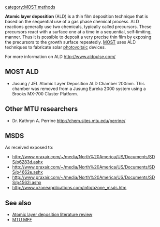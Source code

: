 {{MOST}}
[[category:MOST methods]]

'''Atomic layer deposition''' (ALD) is a thin film deposition technique that is based on the sequential use of a gas phase chemical process. ALD reactions generally use two chemicals, typically called precursors. These precursors react with a surface one at a time in a sequential, self-limiting, manner. Thus it is possible to deposit a very precise thin film by exposing the precursors to the growth surface repeatedly. [[MOST]] uses ALD techniques to fabricate solar [[photovoltaic]] devices.

For more information on ALD http://www.aldpulse.com/

==MOST ALD==
* Jusung / JEL Atomic Layer Deposition ALD Chamber 200mm.  This chamber was removed from a Jusung Eureka 2000 system using a Brooks MX-700 Cluster Platform.

==Other MTU researchers==
* Dr. Kathryn A. Perrine http://chem.sites.mtu.edu/perrine/

==MSDS==
As received exposed to:

* http://www.praxair.com/~/media/North%20America/US/Documents/SDS/p6283d.ashx
* http://www.praxair.com/~/media/North%20America/US/Documents/SDS/p4662e.ashx
* http://www.praxair.com/~/media/North%20America/US/Documents/SDS/p4562i.ashx
* http://www.ozoneapplications.com/info/ozone_msds.htm

==See also==
* [[Atomic layer deposition literature review]]
* [http://mcff.mtu.edu/mff/ MTU MFF]